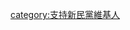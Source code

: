 {{userbox
| border-c      = darkred
| border-s      = 2
| id            =
| id-c          = white
| id-fc         = #000000
| id-s          = 10
| info          = '''這個用戶認同或支持[[新民黨 (香港)|新民黨]]'''。
| info-c        = DodgerBlue
| info-fc       = red
| info-s        = 10
}}
[[category:支持新民黨維基人]]